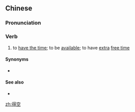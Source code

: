 ==Chinese==
{{zh-forms}}

===Pronunciation===
{{zh-pron
|m=dékòng
|cat=v
}}

===Verb===
{{zh-verb}}

# to [[have the time]]; to be [[available]]; to have [[extra]] [[free time]]

====Synonyms====
* {{zh-l|得閒}}

====See also====
* {{zh-l|有空}}

[[zh:得空]]